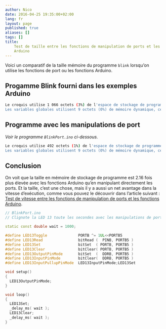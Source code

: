 ```yaml
---
author: Nico
date: 2016-04-25 19:35:00+02:00
lang: fr
layout: page
published: true
aliases: []
tags: []
title:
    Test de taille entre les fonctions de manipulation de ports et les fonctions
    Arduino
---
```


Voici un comparatif de la taille mémoire du programme `blink` lorsqu’on utilise les fonctions de port ou les fonctions Arduino.

## Progamme Blink fourni dans les exemples Arduino

```bash
Le croquis utilise 1 066 octets (3%) de l'espace de stockage de programmes. Le maximum est de 32 256 octets.
Les variables globales utilisent 9 octets (0%) de mémoire dynamique, ce qui laisse 2 039 octets pour les variables locales. Le maximum est de 2 048 octets.
```

## Programme avec les manipulations de port

_Voir le programme `BlinkPort.ino` ci-dessous._

```bash
Le croquis utilise 492 octets (1%) de l'espace de stockage de programmes. Le maximum est de 32 256 octets.
Les variables globales utilisent 9 octets (0%) de mémoire dynamique, ce qui laisse 2 039 octets pour les variables locales. Le maximum est de 2 048 octets.
```

## Conclusion

On voit que la taille en mémoire de stockage de programme est 2.16 fois plus élevée avec les fonctions Arduino qu’en manipulant directement les ports. Et la taille, c’est une chose, mais il y a aussi un net avantage dans la vitesse d’exécution, comme vous pouvez le découvrir dans l’article suivant : [Test de vitesse entre les fonctions de manipulation de ports et les fonctions Arduino](/test_vitesse_port_vs_arduino/).

```c++
// BlinkPort.ino
// Clignote la LED 13 toute les secondes avec les manipulations de port

static const double wait = 1000;

#define LED13Toggle              PORTB ^= 1UL<<PORTB5
#define LED13Read                bitRead (  PINB, PORTB5 )
#define LED13Set                 bitSet  ( PORTB, PORTB5 )
#define LED13Clear               bitClear( PORTB, PORTB5 )
#define LED13OutputPinMode       bitSet  (  DDRB, PORTB5 )
#define LED13InputPinMode        bitClear(  DDRB, PORTB5 )
#define LED13InputPullupPinMode  LED13InputPinMode;LED13Set

void setup()
{
  LED13OutputPinMode;
}

void loop()
{
  LED13Set;
  _delay_ms( wait );
  LED13Clear;
  _delay_ms( wait );
}
```
